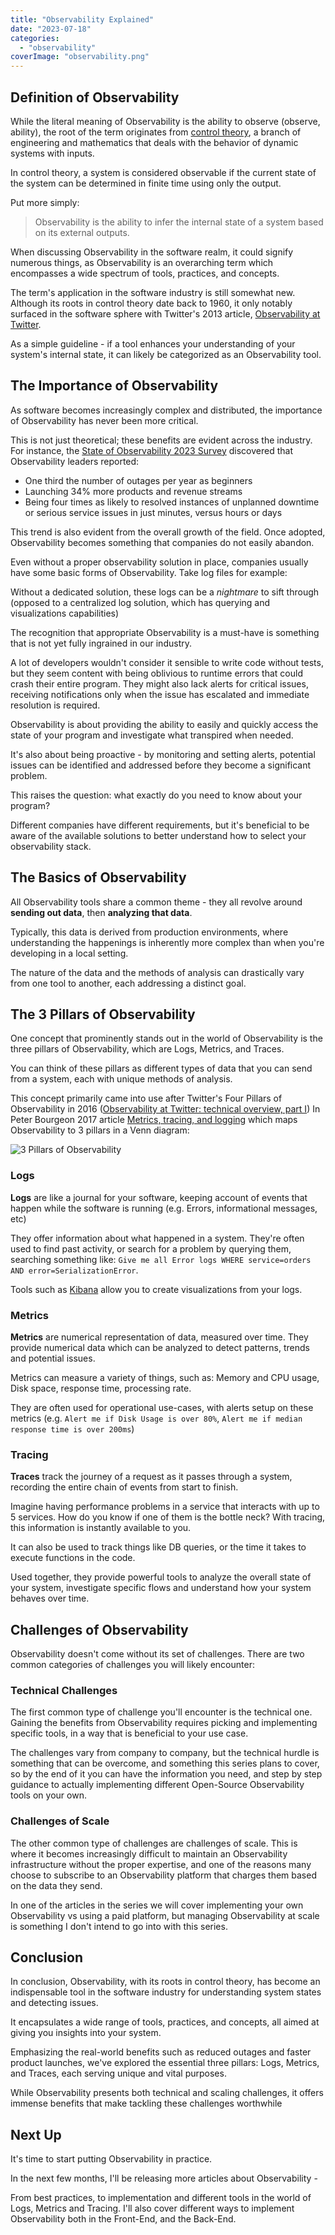 ```yaml
---
title: "Observability Explained"
date: "2023-07-18"
categories: 
  - "observability"
coverImage: "observability.png"
---
```


## Definition of Observability

While the literal meaning of Observability is the ability to observe (observe, ability), the root of the term originates from [control theory](https://en.wikipedia.org/wiki/Control_theory), a branch of engineering and mathematics that deals with the behavior of dynamic systems with inputs.

In control theory, a system is considered observable if the current state of the system can be determined in finite time using only the output.

Put more simply:
> Observability is the ability to infer the internal state of a system based on its external outputs.

When discussing Observability in the software realm, it could signify numerous things, as Observability is an overarching term which encompasses a wide spectrum of tools, practices, and concepts.

The term's application in the software industry is still somewhat new. Although its roots in control theory date back to 1960, it only notably surfaced in the software sphere with Twitter's 2013 article, [Observability at Twitter](https://blog.twitter.com/engineering/en_us/a/2013/observability-at-twitter).

As a simple guideline - if a tool enhances your understanding of your system's internal state, it can likely be categorized as an Observability tool.

## The Importance of Observability

As software becomes increasingly complex and distributed, the importance of Observability has never been more critical.

This is not just theoretical; these benefits are evident across the industry. For instance, the [State of Observability 2023 Survey](https://www.splunk.com/en_us/form/state-of-observability.html) discovered that Observability leaders reported:

* One third the number of outages per year as beginners
* Launching 34% more products and revenue streams
* Being four times as likely to resolved instances of unplanned downtime or serious service issues in just minutes, versus hours or days

This trend is also evident from the overall growth of the field. Once adopted, Observability becomes something that companies do not easily abandon.

Even without a proper observability solution in place, companies usually have some basic forms of Observability. Take log files for example:

Without a dedicated solution, these logs can be a _nightmare_ to sift through (opposed to a centralized log solution, which has querying and visualizations capabilities)

The recognition that appropriate Observability is a must-have is something that is not yet fully ingrained in our industry.

A lot of developers wouldn't consider it sensible to write code without tests, but they seem content with being oblivious to runtime errors that could crash their entire program. They might also lack alerts for critical issues, receiving notifications only when the issue has escalated and immediate resolution is required.

Observability is about providing the ability to easily and quickly access the state of your program and investigate what transpired when needed.

It's also about being proactive - by monitoring and setting alerts, potential issues can be identified and addressed before they become a significant problem.

This raises the question: what exactly do you need to know about your program?

Different companies have different requirements, but it's beneficial to be aware of the available solutions to better understand how to select your observability stack.

## The Basics of Observability

All Observability tools share a common theme - they all revolve around **sending out data**, then **analyzing that data**.

Typically, this data is derived from production environments, where understanding the happenings is inherently more complex than when you're developing in a local setting.

The nature of the data and the methods of analysis can drastically vary from one tool to another, each addressing a distinct goal.

## The 3 Pillars of Observability

One concept that prominently stands out in the world of Observability is the three pillars of Observability, which are Logs, Metrics, and Traces.

You can think of these pillars as different types of data that you can send from a system, each with unique methods of analysis.

This concept primarily came into use after Twitter's Four Pillars of Observability in 2016 ([Observability at Twitter: technical overview, part I](https://blog.twitter.com/engineering/en_us/a/2016/observability-at-twitter-technical-overview-part-i.html)) In Peter Bourgeon 2017 article [Metrics, tracing, and logging](https://peter.bourgon.org/blog/2017/02/21/metrics-tracing-and-logging.html) which maps Observability to 3 pillars in a Venn diagram:

![3 Pillars of Observability](pillars.png)

### Logs

**Logs** are like a journal for your software, keeping account of events that happen while the software is running (e.g. Errors, informational messages, etc)

They offer information about what happened in a system. They're often used to find past activity, or search for a problem by querying them, searching something like: `Give me all Error logs WHERE service=orders AND error=SerializationError`.

Tools such as [Kibana](https://en.wikipedia.org/wiki/Kibana) allow you to create visualizations from your logs.

### Metrics

**Metrics** are numerical representation of data, measured over time.  They provide numerical data which can be analyzed to detect patterns, trends and potential issues.

Metrics can measure a variety of things, such as: Memory and CPU usage, Disk space, response time, processing rate.

They are often used for operational use-cases, with alerts setup on these metrics (e.g. `Alert me if Disk Usage is over 80%`, `Alert me if median response time is over 200ms`)

### Tracing

**Traces** track the journey of a request as it passes through a system, recording the entire chain of events from start to finish.

Imagine having performance problems in a service that interacts with up to 5 services. How do you know if one of them is the bottle neck? With tracing, this information is instantly available to you.

It can also be used to track things like DB queries, or the time it takes to execute functions in the code.

Used together, they provide powerful tools to analyze the overall state of your system, investigate specific flows and understand how your system behaves over time.

## Challenges of Observability

Observability doesn't come without its set of challenges. There are two common categories of challenges you will likely encounter:

### Technical Challenges

The first common type of challenge you'll encounter is the technical one. Gaining the benefits from Observability requires picking and implementing specific tools, in a way that is beneficial to your use case.

The challenges vary from company to company, but the technical hurdle is something that can be overcome, and something this series plans to cover, so by the end of it you can have the information you need, and step by step guidance to actually implementing different Open-Source Observability tools on your own.

### Challenges of Scale

The other common type of challenges are challenges of scale. This is where it becomes increasingly difficult to maintain an Observability infrastructure without the proper expertise, and one of the reasons many choose to subscribe to an Observability platform that charges them based on the data they send.

In one of the articles in the series we will cover implementing your own Observability vs using a paid platform, but managing Observability at scale is something I don't intend to go into with this series.

## Conclusion

In conclusion, Observability, with its roots in control theory, has become an indispensable tool in the software industry for understanding system states and detecting issues.

It encapsulates a wide range of tools, practices, and concepts, all aimed at giving you insights into your system.

Emphasizing the real-world benefits such as reduced outages and faster product launches, we've explored the essential three pillars: Logs, Metrics, and Traces, each serving unique and vital purposes.

While Observability presents both technical and scaling challenges, it offers immense benefits that make tackling these challenges worthwhile

## Next Up

It's time to start putting Observability in practice.

In the next few months, I'll be releasing more articles about Observability -

From best practices, to implementation and different tools in the world of Logs, Metrics and Tracing. I'll also cover different ways to implement Observability both in the Front-End, and the Back-End.

